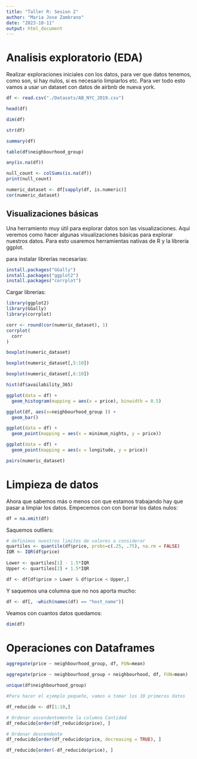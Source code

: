 ```yaml
---
title: "Taller R: Sesion 2"
author: "Maria Jose Zambrano"
date: "2023-10-11"
output: html_document
---
```


# Analisis exploratorio (EDA)

Realizar exploraciones iniciales con los datos, para ver que datos tenemos, como son, si hay nulos, si es necesario limpiarlos etc.
Para ver todo esto vamos a usar un dataset con datos de airbnb de nueva york.

```r
df <- read.csv("./Datasets/AB_NYC_2019.csv")
```

```r
head(df)
```

```r
dim(df)
```

```r
str(df)
```

```r
summary(df)
```
```r
table(df$neighbourhood_group)
```


```r
any(is.na(df))
```


```r
null_count <- colSums(is.na(df))
print(null_count)
```

```r
numeric_dataset <- df[sapply(df, is.numeric)]
cor(numeric_dataset)
```



## Visualizaciones básicas

Una herramiento muy útil para explorar datos son las visualizaciones. Aquí veremos como hacer algunas visualizaciones básicas para explorar nuestros datos. 
Para esto usaremos herramientas nativas de R y la librería ggplot.

para instalar librerías necesarias:

```r
install.packages("GGally")
install.packages("ggplot2")
install.packages("corrplot")
```

Cargar librerías:
```r
library(ggplot2)
library(GGally)
library(corrplot)
```


```r
corr <- round(cor(numeric_dataset), 1)
corrplot(
  corr
)
```

```r
boxplot(numeric_dataset)
```


```r
boxplot(numeric_dataset[,5:10])
```

```r
boxplot(numeric_dataset[,6:10])
```


```r
hist(df$availability_365)
```


```r
ggplot(data = df) +
  geom_histogram(mapping = aes(x = price), binwidth = 0.5)
```
```r
ggplot(df, aes(x=neighbourhood_group )) +
  geom_bar()
```




```r
ggplot(data = df) +
  geom_point(mapping = aes(x = minimum_nights, y = price))
```
```r

ggplot(data = df) +
  geom_point(mapping = aes(x = longitude, y = price))

```
```r
pairs(numeric_dataset)
```


# Limpieza de datos

Ahora que sabemos más o menos con que estamos trabajando hay que pasar a limpiar los datos.
Empecemos con con borrar los datos nulos:

```r
df = na.omit(df)
```

Saquemos outliers:

```r
# definimos nuestros limites de valores a considerar
quartiles <- quantile(df$price, probs=c(.25, .75), na.rm = FALSE)
IQR <- IQR(df$price)
 
Lower <- quartiles[1] - 1.5*IQR
Upper <- quartiles[2] + 1.5*IQR

df <- df[df$price > Lower & df$price < Upper,]


```


Y saquemos una columna que no nos aporta mucho:

```r
df <- df[, -which(names(df) == "host_name")]
```


Veamos con cuantos datos quedamos:

```r
dim(df)
```



# Operaciones con Dataframes


```r
aggregate(price ~ neighbourhood_group, df, FUN=mean)
```


```r
aggregate(price ~ neighbourhood_group + neighbourhood, df, FUN=mean)
```

```r
unique(df$neighbourhood_group)
```

```r
#Para hacer el ejemplo pequeño, vamos a tomar los 10 primeros datos 

df_reducido <- df[1:10,]

# Ordenar ascendentemente la columna Cantidad
df_reducido[order(df_reducido$price), ]
```
```r
# Ordenar descendente 
df_reducido[order(df_reducido$price, decreasing = TRUE), ]
```

```r
df_reducido[order(-df_reducido$price), ]
```







